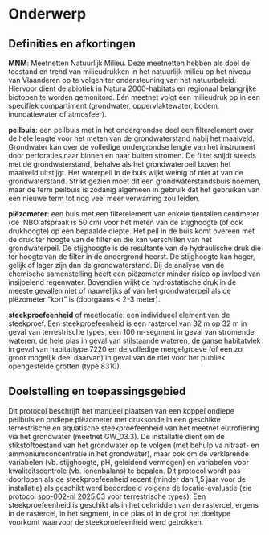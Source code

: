 # Onderwerp

## Definities en afkortingen

```{=html}
<!--
Definities van begrippen en afkortingen die noodzakelijk zijn om dit document te begrijpen en het protocol op een gepaste manier te kunnen uitvoeren.
-->
```

**MNM**: Meetnetten Natuurlijk Milieu.
Deze meetnetten hebben als doel de toestand en trend van milieudrukken in het natuurlijk milieu op het niveau van Vlaanderen op te volgen ter ondersteuning van het natuurbeleid.
Hiervoor dient de abiotiek in Natura 2000-habitats en regionaal belangrijke biotopen te worden gemonitord.
Eén meetnet volgt één milieudruk op in een specifiek compartiment (grondwater, oppervlaktewater, bodem, inundatiewater of atmosfeer).

**peilbuis**: een peilbuis met in het ondergrondse deel een filterelement over de hele lengte voor het meten van de grondwaterstand nabij het maaiveld.
Grondwater kan over de volledige ondergrondse lengte van het instrument door perforaties naar binnen en naar buiten stromen.
De filter snijdt steeds met de grondwaterstand, behalve als het grondwaterpeil boven het maaiveld uitstijgt.
Het waterpeil in de buis wijkt weinig of niet af van de grondwaterstand.
Strikt gezien moet dit een grondwaterstandsbuis noemen, maar de term peilbuis is zodanig algemeen in gebruik dat het gebruiken van een nieuwe term tot nog veel meer verwarring zou leiden.

**piëzometer**: een buis met een filterelement van enkele tientallen centimeter (de INBO afspraak is 50 cm) voor het meten van de stijghoogte (of ook drukhoogte) op een bepaalde diepte.
Het peil in de buis komt overeen met de druk ter hoogte van de filter en die kan verschillen van het grondwaterpeil.
De stijghoogte is de resultante van de hydraulische druk die ter hoogte van de filter in de ondergrond heerst.
De stijghoogte kan hoger, gelijk of lager zijn dan de grondwaterstand.
Bij de analyse van de chemische samenstelling heeft een piëzometer minder risico op invloed van insijpelend regenwater.
Bovendien wijkt de hydrostatische druk in de meeste gevallen niet of nauwelijks af van het grondwaterpeil als de piëzometer “kort” is (doorgaans \< 2-3 meter).

**steekproefeenheid** of meetlocatie: een individueel element van de steekproef.
Een steekproefeenheid is een rastercel van 32 m op 32 m in geval van terrestrische types, een 100 m-segment in geval van stromende wateren, de hele plas in geval van stilstaande wateren, de ganse habitatvlek in geval van habitattype 7220 en de volledige mergelgroeve (of een zo groot mogelijk deel daarvan) in geval van de niet voor het publiek opengestelde grotten (type 8310).

## Doelstelling en toepassingsgebied

Dit protocol beschrijft het manueel plaatsen van een koppel ondiepe peilbuis en ondiepe piëzometer met druksonde in een geschikte terrestrische en aquatische steekproefeenheid van het meetnet eutrofiëring via het grondwater (meetnet GW_03.3).
De installatie dient om de stikstoftoestand van het grondwater op te volgen (met behulp va nitraat- en ammoniumconcentratie in het grondwater), maar ook om de verklarende variabelen (vb. stijghoogte, pH, geleidend vermogen) en variabelen voor kwaliteitscontrole (vb. ionenbalans) te bepalen.
Dit protocol wordt pas doorlopen als de steekproefeenheid recent (minder dan 1,5 jaar voor de installatie) als geschikt werd beoordeeld volgens de locatie-evaluatie (zie protocol [spp-002-nl 2025.03](https://inbo.github.io/protocols/2025.03/index.html) voor terrestrische types).
Een steekproefeenheid is geschikt als in het celmidden van de rastercel, ergens in de rastercel, in het segment, in de plas of in de grot het doeltype voorkomt waarvoor de steekproefeenheid werd getrokken.

```{=html}
<!--
Doelstelling: omschrijving in woorden waarvoor het protocol dient.
Voorbeelden wat er met de gegevens kan gedaan worden.
Probeer de doelstelling zo veel mogelijk generiek te beschrijven en vermijd projectspecifieke doelstellingen.
Toepassingsgebied: bespreek hier onder welke condities het protocol kan gebruikt worden.
-->
```

<!-- description: start -->

<!-- description: end -->
